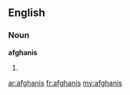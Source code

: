 ==English==
===Noun===
'''afghanis'''
# {{plural of|[[afghani]]}}

[[ar:afghanis]]
[[fr:afghanis]]
[[my:afghanis]]